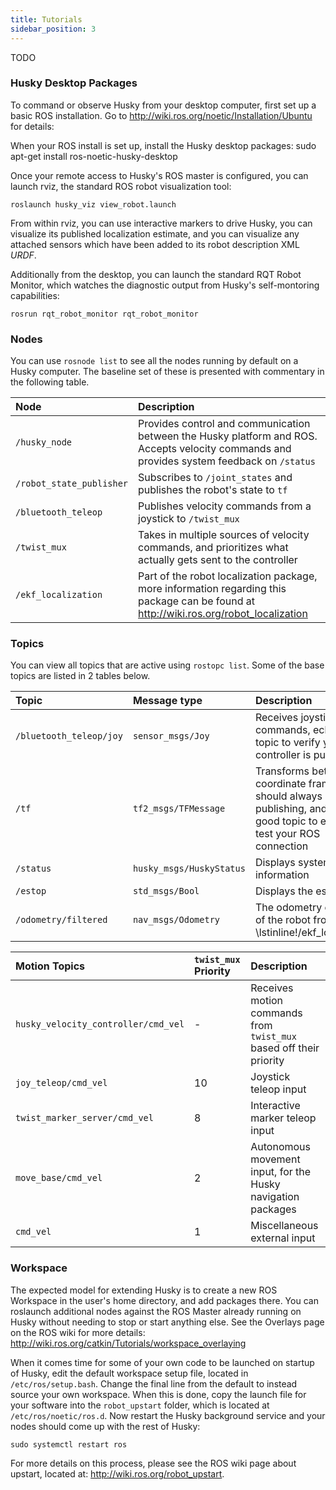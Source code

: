```yaml
---
title: Tutorials
sidebar_position: 3
---
```



<ComponentIntroductionHusky />

TODO


### Husky Desktop Packages

To command or observe Husky from your desktop computer, first set up a basic ROS installation.
Go to <http://wiki.ros.org/noetic/Installation/Ubuntu> for details:

When your ROS install is set up, install the Husky desktop packages:
sudo apt-get install ros-noetic-husky-desktop

Once your remote access to Husky's ROS master is configured, you can launch rviz, the standard ROS robot visualization tool:

    roslaunch husky_viz view_robot.launch

From within rviz, you can use interactive markers to drive Husky, you can visualize its published localization estimate, and you can visualize any attached sensors which have been added to its robot description XML _URDF_.

Additionally from the desktop, you can launch the standard RQT Robot Monitor, which watches the diagnostic output from Husky's self-montoring capabilities:

    rosrun rqt_robot_monitor rqt_robot_monitor


### Nodes

You can use `rosnode list` to see all the nodes running by default on a Husky computer.
The baseline set of these is presented with commentary in the following table.

| Node                     | Description                                                                                                                                |
| :----------------------- | :----------------------------------------------------------------------------------------------------------------------------------------- |
| `/husky_node`            | Provides control and communication between the Husky platform and ROS. Accepts velocity commands and provides system feedback on `/status` |
| `/robot_state_publisher` | Subscribes to `/joint_states` and publishes the robot's state to `tf`                                                                      |
| `/bluetooth_teleop`      | Publishes velocity commands from a joystick to `/twist_mux`                                                                                |
| `/twist_mux`             | Takes in multiple sources of velocity commands, and prioritizes what actually gets sent to the controller                                  |
| `/ekf_localization`      | Part of the robot localization package, more information regarding this package can be found at <http://wiki.ros.org/robot_localization>   |

### Topics

You can view all topics that are active using `rostopc list`.
Some of the base topics are listed in 2 tables below.

| Topic                   | Message type             | Description                                                                                                                        |
| :---------------------- | :----------------------- | :--------------------------------------------------------------------------------------------------------------------------------- |
| `/bluetooth_teleop/joy` | `sensor_msgs/Joy`        | Receives joystick commands, echo this topic to verify your controller is publishing                                                |
| `/tf`                   | `tf2_msgs/TFMessage`     | Transforms between coordinate frames, this should always be publishing, and hence a good topic to echo to test your ROS connection |
| `/status`               | `husky_msgs/HuskyStatus` | Displays system status information                                                                                                 |
| `/estop`                | `std_msgs/Bool`          | Displays the estop status                                                                                                          |
| `/odometry/filtered`    | `nav_msgs/Odometry`      | The odometry estimate of the robot from \lstinline!/ekf_localization                                                               |

| Motion Topics                       | `twist_mux` Priority | Description                                                        |
| :---------------------------------- | :------------------- | :----------------------------------------------------------------- |
| `husky_velocity_controller/cmd_vel` | -                    | Receives motion commands from `twist_mux` based off their priority |
| `joy_teleop/cmd_vel`                | 10                   | Joystick teleop input                                              |
| `twist_marker_server/cmd_vel`       | 8                    | Interactive marker teleop input                                    |
| `move_base/cmd_vel`                 | 2                    | Autonomous movement input, for the Husky navigation packages       |
| `cmd_vel`                           | 1                    | Miscellaneous external input                                       |

### Workspace

The expected model for extending Husky is to create a new ROS Workspace in the user's home directory, and add packages there.
You can roslaunch additional nodes against the ROS Master already running on Husky without needing to stop or start anything else.
See the Overlays page on the ROS wiki for more details: <http://wiki.ros.org/catkin/Tutorials/workspace_overlaying>

When it comes time for some of your own code to be launched on startup of Husky, edit the default workspace setup file, located in `/etc/ros/setup.bash`.
Change the final line from the default to instead source your own workspace.
When this is done, copy the launch file for your software into the `robot_upstart` folder, which is located at `/etc/ros/noetic/ros.d`.
Now restart the Husky background service and your nodes should come up with the rest of Husky:

    sudo systemctl restart ros

For more details on this process, please see the ROS wiki page about upstart, located at: <http://wiki.ros.org/robot_upstart>.